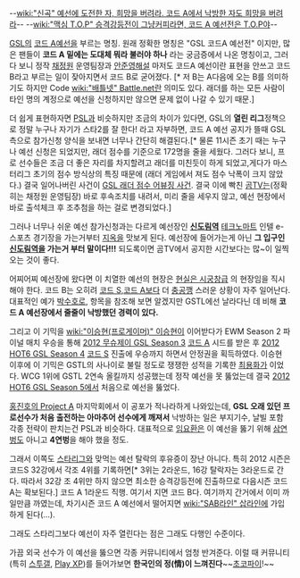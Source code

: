 --[[wiki:"신곡" 예선에 도전한 자, 희망을 버려라. 코드 A에서 낙방한 자도 희망을 버려라]]--
--[[wiki:"맥심 T.O.P" 승격강등전이 그냥커피라면, 코드 A 예선전은 T.O.P야]]--

[[GSL]]의 [[코드 A]]예선을 부르는 명칭. 원래 정확한 명칭은 "GSL 코드A 예선전" 이지만, 많은 팬들이 '''코드 A 밑에는 도대체 뭐라 불러야 하나''' 라는 궁금증에서 나온 명칭이고, 그러다 보니 정작 [[채정원]] 운영팀장과 [[안준영]]해설 마저도 코드A 예선이란 표현을 안쓰고 코드 B라고 부르는 일이 잦아지면서 코드 B로 굳어졌다. [* 저 B는 A다음에 오는 B를 의미하기도 하지만 Code [[wiki:"배틀넷" Battle.net]]란 의미도 있다. 래더를 하는 모든 사람이 타인 명의 계정으로 예선을 신청하지만 않으면 문제 없이 나갈 수 있기 때문.]

더 쉽게 표현하자면 [[PSL]]과 비슷하지만 조금의 차이가 있다면, GSL의 '''열린 리그'''정책으로 정말 누구나 자기가 스타2를 잘 한다! 라고 자부하면, 코드 A 예선 공지가 뜰때 GSL 측으로 참가신청 양식을 보내면 너무나 간단히 해결된다.[* 물론 11시즌 초기 때는 누구나 예선 신청은 되었지만, 래더 점수를 기준으로 172명을 줄을 세웠다. 그러다 보니, 프로 선수들은 조금 더 좋은 자리를 차지할려고 래더를 미친듯이 하게 되었고,게다가 마스터리그 초기의 점수 방식상의 특징 때문에 (래더 게임에서 져도 점수 낙폭이 크지 않았다.) 결국 일어나버린 사건이 [[GSL 래더 점수 어뷰징 사건]]. 결국 이에 빡친 [[곰TV]]는(정확히는 채정원 운영팀장) 바로 후속조치를 내려서, 미리 줄을 세우지 않고, 예선 현장에서 바로 출석체크 후 조추첨을 하는 걸로 변경되었다.]

그러나 너무나 쉬운 예선 참가신청과는 다르게 예선장인 '''[[신도림역]]''' [[테크노마트]] 인텔 e-스포츠 경기장을 가는거부터 [[지옥]]을 맛보게 된다. 예선장에 들어가는게 아닌 '''그 입구인 [[신도림역]]을 가는거 부터 말이다!!!''' 되도록이면 곰TV에서 공지한 시간보다는 많~이 일찍 오는 것이 좋다.

어찌어찌 예선장에 왔다면 이 치열한 예선의 현장은 [[현실은 시궁창]]급 의 현장임을 직시해야 한다. 코드 B는 오히려 [[코드 S]],[[코드 A]]보다 더 [[충공깽]] 스러운 상황이 자주 일어난다. 대표적인 예가 [[박수호]]로, 항목을 참조해 보면 알겠지만 GSTL에선 날라다닌 데 비해 '''코드 A 예선장에서 줄줄이 낙방했던 경력이 있다.'''

그리고 이 기믹을 [[wiki:"이승현(프로게이머)" 이승현]]이 이어받다가 EWM Season 2 파이널 매치 우승을 통해 [[2012 무슈제이 GSL Season 3]] [[코드 A]] 시드를 받은 후 [[2012 HOT6 GSL Season 4]] [[코드 S]] 진출에 우승까지 하면서 안정권을 획득하였다.
이승현 이후에 이 기믹은 GSTL의 사나이로 불릴 정도로 쟁쟁한 성적을 기록한 [[최용화]]가 이었다. WCG 1위에 GSTL 2연속 올킬까지 성공했는데 정작 예선을 못 뚫었는데 결국 [[2012 HOT6 GSL Season 5]]에서 처음으로 예선을 뚫었다.

[[홍진호의 Project A]] 마지막회에서 이 공포가 적나라하게 나와있는데, '''GSL 오래 있던 프로선수가 처음 출전하는 아마추어 선수에게 깨져서''' 낙방하는 일은 부지기수, 날빌 포함 각종 전략이 판치는건 PSL과 비슷하다. 대표적으로 [[임요환]]은 이 예선을 뚫기 위해 [[삼연벙]]도 아니고 '''4연벙'''을 해야 했을 정도.

그래서 이쪽도 [[스타리그]]와 맞먹는 예선 탈락의 후유증이 장난 아니다. 특히 2012 시즌은 코드S 32강에서 각조 4위를 기록하면[* 3위는 2라운드, 16강 탈락자는 3라운드로 간다. 따라서 32강 조 4위만 하지 않으면 최소한 승격강등전에 진출하므로 다음시즌 코드 A는 확보된다.] 코드 A 1라운드 직행. 여기서 지면 코드 B다. 여기까지 간거에서 이미 까일만큼 까였는데, 차기시즌 코드 A 예선에서 떨어지면 [[wiki:"SAB라인" 삽라인]]에 가입하게 된다(…).

그래도 스타리그보다 예선이 자주 열린다는 점은 그래도 다행인 수준이다.

가끔 외국 선수가 이 예선을 뚫으면 각종 커뮤니티에서 엄청 반겨준다. 이럴 때 커뮤니티 (특히 [[스투갤]], [[Play XP]])를 들어가보면 '''한국인의 정(情)이 느껴진다'''~~[[초코파이]]!~~
